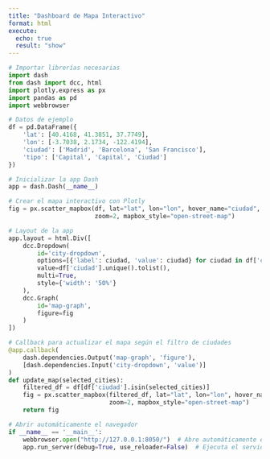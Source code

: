 ---
title: "Dashboard de Mapa Interactivo"
format: html
execute: 
  echo: true
  result: "show"
---

```{python}
# Importar librerías necesarias
import dash
from dash import dcc, html
import plotly.express as px
import pandas as pd
import webbrowser

# Datos de ejemplo
df = pd.DataFrame({
    'lat': [40.4168, 41.3851, 37.7749],
    'lon': [-3.7038, 2.1734, -122.4194],
    'ciudad': ['Madrid', 'Barcelona', 'San Francisco'],
    'tipo': ['Capital', 'Capital', 'Ciudad']
})

# Inicializar la app Dash
app = dash.Dash(__name__)

# Crear el mapa interactivo con Plotly
fig = px.scatter_mapbox(df, lat="lat", lon="lon", hover_name="ciudad", color="tipo",
                        zoom=2, mapbox_style="open-street-map")

# Layout de la app
app.layout = html.Div([
    dcc.Dropdown(
        id='city-dropdown',
        options=[{'label': ciudad, 'value': ciudad} for ciudad in df['ciudad'].unique()],
        value=df['ciudad'].unique().tolist(),
        multi=True,
        style={'width': '50%'}
    ),
    dcc.Graph(
        id='map-graph',
        figure=fig
    )
])

# Callback para actualizar el mapa según el filtro de ciudades
@app.callback(
    dash.dependencies.Output('map-graph', 'figure'),
    [dash.dependencies.Input('city-dropdown', 'value')]
)
def update_map(selected_cities):
    filtered_df = df[df['ciudad'].isin(selected_cities)]
    fig = px.scatter_mapbox(filtered_df, lat="lat", lon="lon", hover_name="ciudad", color="tipo",
                            zoom=2, mapbox_style="open-street-map")
    return fig

# Abrir automáticamente el navegador
if __name__ == '__main__':
    webbrowser.open("http://127.0.0.1:8050/")  # Abre automáticamente el navegador
    app.run_server(debug=True, use_reloader=False)  # Ejecuta el servidor Dash
```